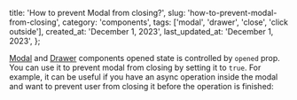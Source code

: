 
  title: 'How to prevent Modal from closing?',
  slug: 'how-to-prevent-modal-from-closing',
  category: 'components',
  tags: ['modal', 'drawer', 'close', 'click outside'],
  created_at: 'December 1, 2023',
  last_updated_at: 'December 1, 2023',
};


[Modal](https://mantine.dev/core/modal/) and [Drawer](https://mantine.dev/core/drawer/) components
opened state is controlled by `opened` prop. You can use it to prevent modal from closing by setting
it to `true`. For example, it can be useful if you have an async operation inside the modal and want to
prevent user from closing it before the operation is finished:

<Demo data={ModalDoNotClose} />
